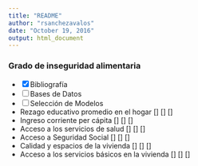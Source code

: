 ```yaml
---
title: "README"
author: "rsanchezavalos"
date: "October 19, 2016"
output: html_document
---
```


### Grado de inseguridad alimentaria
- [X] Bibliografía
- [ ] Bases de Datos
- [ ] Selección de Modelos
* Rezago educativo promedio en el hogar
[]
[]
[]  
* Ingreso corriente per cápita
[]
[]
[]  
* Acceso a los servicios de salud
[]
[]
[]  
* Acceso a Seguridad Social
[]
[]
[]  
* Calidad y espacios de la vivienda
[]
[]
[]  
* Acceso a los servicios básicos en la vivienda
[]
[]
[]  
